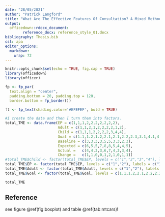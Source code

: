 ```yaml
---
date: "28/05/2021"
author: "Patrick Langford"
title: "What Are The Effective Features Of Consultation? A Mixed Methods Analysis"
output: 
  officedown::rdocx_document:
        reference_docx: reference_style_01.docx
bibliography: Thesis.bib
csl: apa
editor_options: 
  markdown: 
    wrap: 72
---
```


```r
knitr::opts_chunk$set(echo = TRUE, fig.cap = TRUE)
library(officedown)
library(officer)

fp <- fp_par(
  text.align = "center", 
  padding.bottom = 20, padding.top = 120, 
  border.bottom = fp_border())

ft <- fp_text(shading.color='#EFEFEF', bold = TRUE)
```


\newpage

```r
#I create the data and then I turn them into factors.
total_TME <- data.frame(EP = c(1,1,1,2,2,2,2,2,2,2),
                        Adult = c(1,1,2,1,2,2,2,2,1,2), 
                        Child = c(1,1,1,2,2,2,2,3,4,4),
                        Goal = c(1.1,1.2,1.2,2.1,2.1,2.2,2.3,3.1,4.1,4.2), 
                        Baseline = c(3,3,3,3,5,5,3,3,2,3), 
                        Expected = c(6,5,5,7,8,8,5,4,4,5), 
                        Actual =   c(4,4,3,3,6,7,4,3,3,4), 
                        Change =   c(1,1,0,0,1,2,1,0,1,1))
#total_TME$Child <- factor(total_TME$EP, levels = c("1","2","3","4"), labels = c("1", "2","3","4"))
total_TME$EP <- factor(total_TME$EP, levels = c("1","2"), labels = c("1", "2"))
total_TME$Adult <- factor(total_TME$Adult, levels = c("1","2"), labels = c("Teacher", "Parent"))
total_TME$Goal <- factor(total_TME$Goal, levels = c(1.1,1.2,2.1,2.2,2.3,3.1,4.1,4.2), labels = c("Solving maths problems up to 10", "Accept play requests", "Not pausing when naming emotions", "Joining sounds up and reading unfamiliar words", "Using phoneme knowledge for unfamiliar words", "Maintaining a conversation", "Learning self-esteem", "Managing frustration when instructed"))

```

```r
total_TME
```


## Reference

see figure \@ref(fig:boxplot) and table \@ref(tab:mtcars)!

